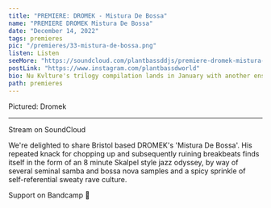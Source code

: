---
title: "PREMIERE: DROMEK - Mistura De Bossa"
name: "PREMIERE DROMEK Mistura De Bossa"
date: "December 14, 2022"
tags: premieres
pic: "/premieres/33-mistura-de-bossa.png"
listen: Listen
seeMore: "https://soundcloud.com/plantbassddjs/premiere-dromek-mistura-de-bossa"
postLink: "https://www.instagram.com/plantbassdworld"
bio: Nu Kvlture's trilogy compilation lands in January with another ensemble of global blitzkrieg electronic incoming.
path: premieres
---

<Picture src="/premieres/33-dromek.jpg" alt="Dromek picture" size={1200} />
<p className="smallText">Pictured: Dromek</p>

<hr />

Stream <HoverLink url="soundcloud.com/plantbassddjs/premiere-dromek-mistura-de-bossa" name="Mistura De Bossa" external /> on SoundCloud

We're delighted to share Bristol based DROMEK's 'Mistura De Bossa'. His repeated knack for chopping up and subsequently ruining breakbeats finds itself in the form of an 8 minute Skalpel style jazz odyssey, by way of several seminal samba and bossa nova samples and a spicy sprinkle of self-referential sweaty rave culture.

Support <HoverLink url="nukvlture.bandcamp.com/album/vol-3" name="Nu Kvlture" external /> on Bandcamp 🌱
